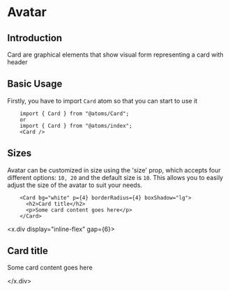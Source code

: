 

<MDXWrapper>
<Head>
	<title>Card Doc | OORSIG</title>
</Head>

# Avatar

## Introduction

Card are graphical elements that show visual form representing a card with header

## Basic Usage

Firstly, you have to import `Card` atom so that you can start to use it

```
	import { Card } from "@atoms/Card";
	or
	import { Card } from "@atoms/index";
	<Card />
```

## Sizes

Avatar can be customized in size using the 'size' prop, which accepts four different options: `10, 20` and the default size is `10`. This allows you to easily adjust the size of the avatar to suit your needs.

```
    <Card bg="white" p={4} borderRadius={4} boxShadow="lg">
      <h2>Card title</h2>
      <p>Some card content goes here</p>
    </Card>
```

<x.div display="inline-flex" gap={6}>
  <Card bg="white" p={4} borderRadius={4} boxShadow="lg">
    <h2>Card title</h2>
    <p>Some card content goes here</p>
  </Card>
</x.div>

</MDXWrapper>
